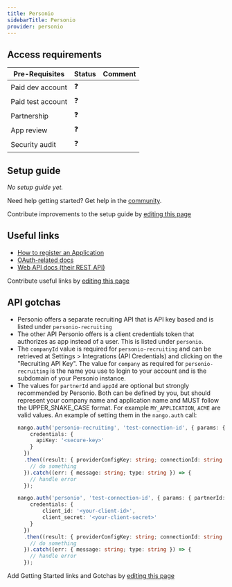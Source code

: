 ```yaml
---
title: Personio
sidebarTitle: Personio
provider: personio
---
```



<Overview />
<PreBuiltTooling provider={providers[pageMetadata.provider]} />
<PreBuiltUseCases />

## Access requirements
| Pre-Requisites | Status | Comment|
| - | - | - |
| Paid dev account | ❓ |  |
| Paid test account | ❓ |  |
| Partnership | ❓ | |
| App review | ❓ |  |
| Security audit | ❓ | |


## Setup guide

_No setup guide yet._

<Tip>Need help getting started? Get help in the [community](https://nango.dev/slack).</Tip>

<Note>Contribute improvements to the setup guide by [editing this page](https://github.com/nangohq/nango/tree/master/docs-v2/integrations/all/insightly.mdx)</Note>


## Useful links

-   [How to register an Application](https://developer.personio.de/docs/getting-started-with-the-personio-api)
-   [OAuth-related docs](https://developer.personio.de/reference/auth)
-   [Web API docs (their REST API)](https://developer.personio.de/reference/introduction)

<Note>Contribute useful links by [editing this page](https://github.com/nangohq/nango/tree/master/docs-v2/integrations/all/insightly.mdx)</Note>

## API gotchas

-   Personio offers a separate recruiting API that is API key based and is listed under `personio-recruiting`
-   The other API Personio offers is a client credentials token that authorizes as app instead of a user. This is listed under `personio`.
-   The `companyId` value is required for `personio-recruiting` and can be retrieved at Settings > Integrations (API Credentials) and clicking on the "Recruiting API Key".
    The value for `company` as required for `personio-recruiting` is the name you use to login to your account
    and is the subdomain of your Personio instance.
-   The values for `partnerId` and `appId` are optional but strongly recommended by Personio. Both can be defined by you, but should represent your company name and application name and MUST follow the UPPER_SNAKE_CASE format. For example `MY_APPLICATION`, `ACME` are valid values.
    An example of setting them in the `nango.auth` call:
    ```ts
    nango.auth('personio-recruiting', 'test-connection-id', { params: { companyId: '33434', partnerId: 'YOUR_CUSTOM_NAME', appId: 'UNIQUE_ID', company: 'company-b' },
        credentials: {
          apiKey: '<secure-key>'
        }
      })
      .then((result: { providerConfigKey: string; connectionId: string }) => {
        // do something
      }).catch((err: { message: string; type: string }) => {
        // handle error
      });

    nango.auth('personio', 'test-connection-id', { params: { partnerId: 'YOUR_CUSTOM_NAME', appId: 'UNIQUE_NAME' },
        credentials: {
            client_id: '<your-client-id>',
            client_secret: '<your-client-secret>'
        }
      })
      .then((result: { providerConfigKey: string; connectionId: string }) => {
        // do something
      }).catch((err: { message: string; type: string }) => {
        // handle error
      });
    ```


<Note>Add Getting Started links and Gotchas by [editing this page](https://github.com/nangohq/nango/tree/master/docs-v2/integrations/all/personio.mdx)</Note>

